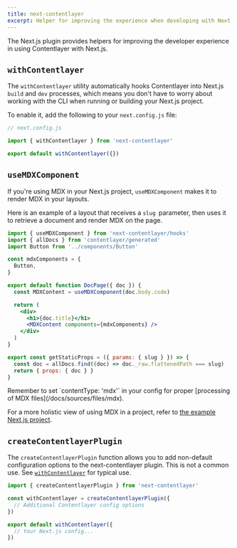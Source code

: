 ```yaml
---
title: next-contentlayer
excerpt: Helper for improving the experience when developing with Next.js.
---
```


The Next.js plugin provides helpers for improving the developer experience in using Contentlayer with Next.js.

## `withContentlayer`

The `withContentlayer` utility automatically hooks Contentlayer into Next.js `build` and `dev` processes, which means you don't have to worry about working with the CLI when running or building your Next.js project.

To enable it, add the following to your `next.config.js` file:

```js
// next.config.js

import { withContentlayer } from 'next-contentlayer'

export default withContentlayer({})
```

## `useMDXComponent`

If you're using MDX in your Next.js project, `useMDXComponent` makes it to render MDX in your layouts.

Here is an example of a layout that receives a `slug `parameter, then uses it to retrieve a document and render MDX on the page.

```jsx
import { useMDXComponent } from 'next-contentlayer/hooks'
import { allDocs } from 'contentlayer/generated'
import Button from '../components/Button'

const mdxComponents = {
  Button,
}

export default function DocPage({ doc }) {
  const MDXContent = useMDXComponent(doc.body.code)

  return (
    <div>
      <h1>{doc.title}</h1>
      <MDXContent components={mdxComponents} />
    </div>
  )
}

export const getStaticProps = ({ params: { slug } }) => {
  const doc = allDocs.find((doc) => doc._raw.flattenedPath === slug)
  return { props: { doc } }
}
```

<Callout>
  Remember to set `contentType: 'mdx'` in your config for proper [processing of MDX files](/docs/sources/files/mdx).
</Callout>

For a more holistic view of using MDX in a project, refer to [the example Next.js project](https://github.com/contentlayerdev/next-contentlayer-example).

## `createContentlayerPlugin`

The `createContentlayerPlugin` function allows you to add non-default configuration options to the next-contentlayer plugin. This is not a common use. See [`withContentlayer`](#withContentlayer) for typical use.

```js
import { createContentlayerPlugin } from 'next-contentlayer'

const withContentlayer = createContentlayerPlugin({
  // Additional Contentlayer config options
})

export default withContentlayer({
  // Your Next.js config...
})
```

